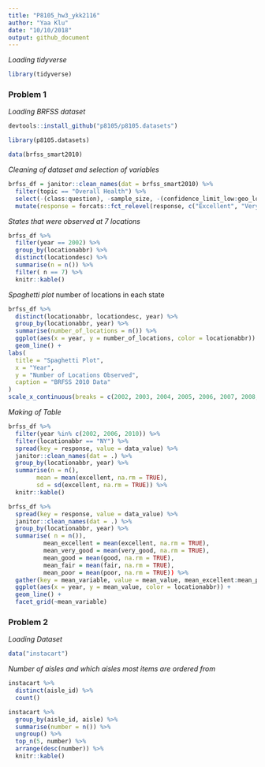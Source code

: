 ```yaml
---
title: "P8105_hw3_ykk2116"
author: "Yaa Klu"
date: "10/10/2018"
output: github_document
---
```


_Loading tidyverse_

```r
library(tidyverse)
```

### Problem 1

_Loading BRFSS dataset_

```r
devtools::install_github("p8105/p8105.datasets")

library(p8105.datasets)

data(brfss_smart2010)
```

_Cleaning of dataset and selection of variables_

```r
brfss_df = janitor::clean_names(dat = brfss_smart2010) %>%
  filter(topic == "Overall Health") %>%
  select(-(class:question), -sample_size, -(confidence_limit_low:geo_location)) %>% 
  mutate(response = forcats::fct_relevel(response, c("Excellent", "Very good", "Good", "Fair", "Poor")))
```


_States that were observed at 7 locations_

```r
brfss_df %>%
  filter(year == 2002) %>%
  group_by(locationabbr) %>%
  distinct(locationdesc) %>%
  summarise(n = n()) %>%
  filter( n == 7) %>%
  knitr::kable()

```

_Spaghetti plot_ number of locations in each state

```r
brfss_df %>%
  distinct(locationabbr, locationdesc, year) %>% 
  group_by(locationabbr, year) %>%
  summarise(number_of_locations = n()) %>%
  ggplot(aes(x = year, y = number_of_locations, color = locationabbr)) +
  geom_line() +
labs(
  title = "Spaghetti Plot",
  x = "Year",
  y = "Number of Locations Observed",
  caption = "BRFSS 2010 Data"
)
scale_x_continuous(breaks = c(2002, 2003, 2004, 2005, 2006, 2007, 2008, 2009, 2010))
```


_Making of Table_
```r
brfss_df %>%
  filter(year %in% c(2002, 2006, 2010)) %>%
  filter(locationabbr == "NY") %>%
  spread(key = response, value = data_value) %>% 
  janitor::clean_names(dat = .) %>% 
  group_by(locationabbr, year) %>%
  summarise(n = n(),
        mean = mean(excellent, na.rm = TRUE),
        sd = sd(excellent, na.rm = TRUE)) %>%
  knitr::kable()
```


```r
brfss_df %>%
  spread(key = response, value = data_value) %>%
  janitor::clean_names(dat = .) %>%
  group_by(locationabbr, year) %>%
  summarise( n = n()),
          mean_excellent = mean(excellent, na.rm = TRUE),
          mean_very_good = mean(very_good, na.rm = TRUE),
          mean_good = mean(good, na.rm = TRUE),
          mean_fair = mean(fair, na.rm = TRUE),
          mean_poor = mean(poor, na.rm = TRUE)) %>%
  gather(key = mean_variable, value = mean_value, mean_excellent:mean_poor) %>%
  ggplot(aes(x = year, y = mean_value, color = locationabbr)) +
  geom_line() +
  facet_grid(~mean_variable) 
```


### Problem 2

_Loading Dataset_

```r
data("instacart")
```

_Number of aisles and which aisles most items are ordered from_

```r
instacart %>%
  distinct(aisle_id) %>%
  count()

instacart %>%
  group_by(aisle_id, aisle) %>%
  summarise(number = n()) %>%
  ungroup() %>%
  top_n(5, number) %>%
  arrange(desc(number)) %>%
  knitr::kable()
```

  








 